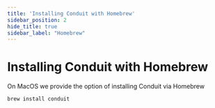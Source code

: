 ```yaml
---
title: 'Installing Conduit with Homebrew'
sidebar_position: 2
hide_title: true
sidebar_label: "Homebrew"
---
```


# Installing Conduit with Homebrew
On MacOS we provide the option of installing Conduit via Homebrew

```
brew install conduit
```
